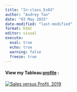 ```yaml
---
title: "In-class_Ex03"
author: "Audrey Tan"
date: "03 May 2025"
date-modified: "last-modified"
format: html
editor: visual
execute: 
  eval: true
  echo: true
  warning: false 
  freeze: true
---
```


#### View my Tableau [profile](https://public.tableau.com/app/profile/audrey.tan2574/vizzes) :

```{=html}
<div class='tableauPlaceholder' id='viz1746357958037' style='position: relative'><noscript><a href='#'><img alt='Sales versus Profit, 2019 ' src='https:&#47;&#47;public.tableau.com&#47;static&#47;images&#47;In&#47;In-class_Ex03_17462583273110&#47;SalesversusProfit&#47;1_rss.png' style='border: none' /></a></noscript><object class='tableauViz'  style='display:none;'><param name='host_url' value='https%3A%2F%2Fpublic.tableau.com%2F' /> <param name='embed_code_version' value='3' /> <param name='site_root' value='' /><param name='name' value='In-class_Ex03_17462583273110&#47;SalesversusProfit' /><param name='tabs' value='no' /><param name='toolbar' value='yes' /><param name='static_image' value='https:&#47;&#47;public.tableau.com&#47;static&#47;images&#47;In&#47;In-class_Ex03_17462583273110&#47;SalesversusProfit&#47;1.png' /> <param name='animate_transition' value='yes' /><param name='display_static_image' value='yes' /><param name='display_spinner' value='yes' /><param name='display_overlay' value='yes' /><param name='display_count' value='yes' /><param name='language' value='en-US' /></object></div>                <script type='text/javascript'>                    var divElement = document.getElementById('viz1746357958037');                    var vizElement = divElement.getElementsByTagName('object')[0];                    vizElement.style.width='100%';vizElement.style.height=(divElement.offsetWidth*0.75)+'px';                    var scriptElement = document.createElement('script');                    scriptElement.src = 'https://public.tableau.com/javascripts/api/viz_v1.js';                    vizElement.parentNode.insertBefore(scriptElement, vizElement);                </script>
```
